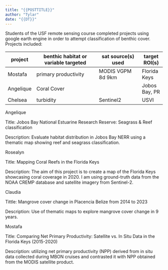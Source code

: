 ```yaml
---
title: "{{POSTTITLE}}"
author: "Tylar"
date: "{{DT}}"
---
```


Students of the USF remote sensing course completed projects using google earth engine in order to attempt classification of benthic cover.
Projects included:

project   | benthic habitat or variable targeted | sat source(s) used       | target ROI(s)
----------|--------------------------------------|--------------------------|--------------
Mostafa   | primary productivity                 | MODIS VGPM 8d 9km        | Florida Keys
Angelique | Coral Cover                          |                          | Jobos Bay, PR
Chelsea   |  turbidity                           | Sentinel2                | USVI




Angelique

Title: Jobos Bay National Estuarine Research Reserve: Seagrass & Reef classification

Description: Evaluate habitat distribution in Jobos Bay NERR using a thematic map showing reef and seagrass classification.

 

Rosealyn

Title: Mapping Coral Reefs in the Florida Keys

Description: The aim of this project is to create a map of the Florida Keys showcasing coral coverage in 2020. I am using ground-truth data from the NOAA CREMP database and satellite imagery from Sentinel-2.

 

Claudia

Tittle: Mangrove cover change in Placencia Belize from 2014 to 2023

Description: Use of thematic maps to explore mangrove cover change in 9 years.

 

Mostafa

Title: Comparing Net Primary Productivity: Satellite vs. In Situ Data in the Florida Keys (2015-2020)

Description: utilizing net primary productivity (NPP) derived from in situ data collected during MBON cruises and contrasted it with NPP obtained from the MODIS satellite product.